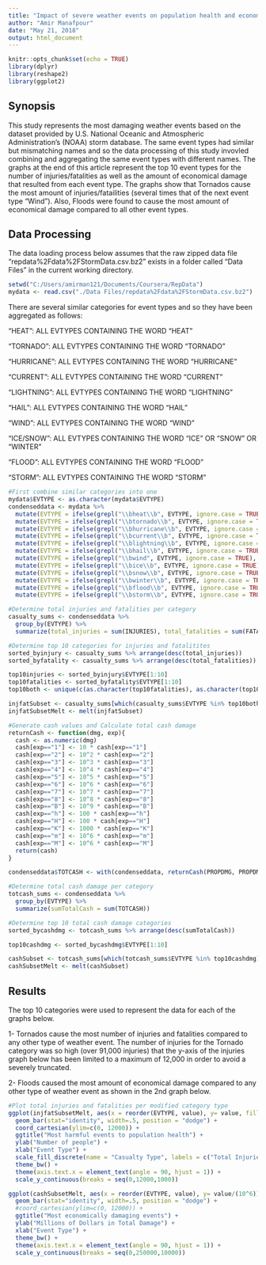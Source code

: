 ---
title: "Impact of severe weather events on population health and economic consequences"
author: "Amir Manafpour"
date: "May 21, 2018"
output: html_document
---

```{r setup, include=FALSE}
knitr::opts_chunk$set(echo = TRUE)
library(dplyr)
library(reshape2)
library(ggplot2)
```

## Synopsis
This study represents the most damaging weather events based on the dataset provided by U.S. National Oceanic and Atmospheric Administration's (NOAA) storm database. The same event types had similar but mismatching names and so the data processing of this study invovled combining and aggregating the same event types with different names. The graphs at the end of this article represent the top 10 event types for the number of injuries/fatalities as well as the amount of economical damage that resulted from each event type. The graphs show that Tornados cause the most amount of injuries/fatailities (several times that of the next event type "Wind"). Also, Floods were found to cause the most amount of economical damage compared to all other event types.

## Data Processing
The data loading process below assumes that the raw zipped data file "repdata%2Fdata%2FStormData.csv.bz2" exists in a folder called "Data Files" in the current working directory.

``` {r dataimport, cache = TRUE}
setwd("C:/Users/amirman121/Documents/Coursera/RepData")
mydata <- read.csv("./Data Files/repdata%2Fdata%2FStormData.csv.bz2")
```

There are several similar categories for event types and so they have been aggregated as follows:

"HEAT": ALL EVTYPES CONTAINING THE WORD "HEAT"

"TORNADO": ALL EVTYPES CONTAINING THE WORD "TORNADO"

"HURRICANE": ALL EVTYPES CONTAINING THE WORD "HURRICANE"

"CURRENT": ALL EVTYPES CONTAINING THE WORD "CURRENT"

"LIGHTNING": ALL EVTYPES CONTAINING THE WORD "LIGHTNING"

"HAIL": ALL EVTYPES CONTAINING THE WORD "HAIL"

"WIND": ALL EVTYPES CONTAINING THE WORD "WIND"

"ICE/SNOW": ALL EVTYPES CONTAINING THE WORD "ICE" OR "SNOW" OR "WINTER"

"FLOOD": ALL EVTYPES CONTAINING THE WORD "FLOOD"

"STORM": ALL EVTYPES CONTAINING THE WORD "STORM"

``` {r data-processing}
#First combine similar categories into one
mydata$EVTYPE <- as.character(mydata$EVTYPE)
condenseddata <- mydata %>%
  mutate(EVTYPE = ifelse(grepl("\\bheat\\b", EVTYPE, ignore.case = TRUE), "HEAT", EVTYPE)) %>%
  mutate(EVTYPE = ifelse(grepl("\\btornado\\b", EVTYPE, ignore.case = TRUE), "TORNADO", EVTYPE)) %>%
  mutate(EVTYPE = ifelse(grepl("\\bhurricane\\b", EVTYPE, ignore.case = TRUE), "HURRICANE", EVTYPE)) %>%
  mutate(EVTYPE = ifelse(grepl("\\bcurrent\\b", EVTYPE, ignore.case = TRUE), "CURRENT", EVTYPE)) %>%
  mutate(EVTYPE = ifelse(grepl("\\blightning\\b", EVTYPE, ignore.case = TRUE), "LIGHTNING", EVTYPE)) %>%
  mutate(EVTYPE = ifelse(grepl("\\bhail\\b", EVTYPE, ignore.case = TRUE), "HAIL", EVTYPE)) %>%
  mutate(EVTYPE = ifelse(grepl("\\bwind", EVTYPE, ignore.case = TRUE), "WIND", EVTYPE)) %>%
  mutate(EVTYPE = ifelse(grepl("\\bice\\b", EVTYPE, ignore.case = TRUE), "ICE/SNOW", EVTYPE)) %>%
  mutate(EVTYPE = ifelse(grepl("\\bsnow\\b", EVTYPE, ignore.case = TRUE), "ICE/SNOW", EVTYPE)) %>%
  mutate(EVTYPE = ifelse(grepl("\\bwinter\\b", EVTYPE, ignore.case = TRUE), "ICE/SNOW", EVTYPE)) %>%
  mutate(EVTYPE = ifelse(grepl("\\bflood\\b", EVTYPE, ignore.case = TRUE), "FLOOD", EVTYPE)) %>%
  mutate(EVTYPE = ifelse(grepl("\\bstorm\\b", EVTYPE, ignore.case = TRUE), "STORM", EVTYPE))

#Determine total injuries and fatalities per category
casualty_sums <- condenseddata %>%
  group_by(EVTYPE) %>%
  summarize(total_injuries = sum(INJURIES), total_fatalities = sum(FATALITIES))

#Determine top 10 categories for injuries and fatalitites
sorted_byinjury <- casualty_sums %>% arrange(desc(total_injuries))
sorted_byfatality <- casualty_sums %>% arrange(desc(total_fatalities))

top10injuries <- sorted_byinjury$EVTYPE[1:10]
top10fatalities <- sorted_byfatality$EVTYPE[1:10]
top10both <- unique(c(as.character(top10fatalities), as.character(top10injuries)))

injfatSubset <- casualty_sums[which(casualty_sums$EVTYPE %in% top10both),]
injfatSubsetMelt <- melt(injfatSubset)

#Generate cash values and Calculate total cash damage
returnCash <- function(dmg, exp){
  cash <- as.numeric(dmg)
  cash[exp=="1"] <- 10 * cash[exp=="1"]
  cash[exp=="2"] <- 10^2 * cash[exp=="2"]
  cash[exp=="3"] <- 10^3 * cash[exp=="3"]
  cash[exp=="4"] <- 10^4 * cash[exp=="4"]
  cash[exp=="5"] <- 10^5 * cash[exp=="5"]
  cash[exp=="6"] <- 10^6 * cash[exp=="6"]
  cash[exp=="7"] <- 10^7 * cash[exp=="7"]
  cash[exp=="8"] <- 10^8 * cash[exp=="8"]
  cash[exp=="B"] <- 10^9 * cash[exp=="B"]
  cash[exp=="h"] <- 100 * cash[exp=="h"]
  cash[exp=="H"] <- 100 * cash[exp=="H"]
  cash[exp=="K"] <- 1000 * cash[exp=="K"]
  cash[exp=="m"] <- 10^6 * cash[exp=="m"]
  cash[exp=="M"] <- 10^6 * cash[exp=="M"]
  return(cash)
}

condenseddata$TOTCASH <- with(condenseddata, returnCash(PROPDMG, PROPDMGEXP) + returnCash(CROPDMG, CROPDMGEXP))

#Determine total cash damage per category
totcash_sums <- condenseddata %>%
  group_by(EVTYPE) %>%
  summarize(sumTotalCash = sum(TOTCASH))

#Determine top 10 total cash damage categories
sorted_bycashdmg <- totcash_sums %>% arrange(desc(sumTotalCash))

top10cashdmg <- sorted_bycashdmg$EVTYPE[1:10]

cashSubset <- totcash_sums[which(totcash_sums$EVTYPE %in% top10cashdmg),]
cashSubsetMelt <- melt(cashSubset)
```

## Results

The top 10 categories were used to represent the data for each of the graphs below.


1- Tornados cause the most number of injuries and fatalities compared to any other type of weather event. The number of injuries for the Tornado category was so high (over 91,000 injuries) that the y-axis of the injuries graph below has been limited to a maximum of 12,000 in order to avoid a severely truncated.

2- Floods caused the most amount of economical damage compared to any other type of weather event as shown in the 2nd graph below.

```{r results-plotting}
#Plot total injuries and fatalities per modified category type
ggplot(injfatSubsetMelt, aes(x = reorder(EVTYPE, value), y= value, fill = variable), xlab="Event Type") +
  geom_bar(stat="identity", width=.5, position = "dodge") +
  coord_cartesian(ylim=c(0, 12000)) +
  ggtitle("Most harmful events to population health") +
  ylab("Number of people") +
  xlab("Event Type") +
  scale_fill_discrete(name = "Casualty Type", labels = c("Total Injuries", "Total Fatalities")) +
  theme_bw() +
  theme(axis.text.x = element_text(angle = 90, hjust = 1)) +
  scale_y_continuous(breaks = seq(0,12000,1000))

ggplot(cashSubsetMelt, aes(x = reorder(EVTYPE, value), y= value/(10^6)), xlab="Event Type") +
  geom_bar(stat="identity", width=.5, position = "dodge") +
  #coord_cartesian(ylim=c(0, 12000)) +
  ggtitle("Most economically damaging events") +
  ylab("Millions of Dollars in Total Damage") +
  xlab("Event Type") +
  theme_bw() +
  theme(axis.text.x = element_text(angle = 90, hjust = 1)) +
  scale_y_continuous(breaks = seq(0,250000,10000))
```

